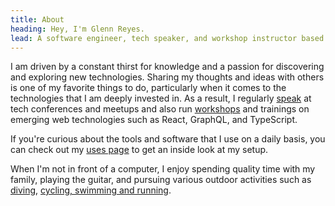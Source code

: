 ```yaml
---
title: About
heading: Hey, I'm Glenn Reyes.
lead: A software engineer, tech speaker, and workshop instructor based in Vienna.
---
```


I am driven by a constant thirst for knowledge and a passion for discovering and exploring new technologies. Sharing my thoughts and ideas with others is one of my favorite things to do, particularly when it comes to the technologies that I am deeply invested in. As a result, I regularly [speak](/talks) at tech conferences and meetups and also run [workshops](/workshops) and trainings on emerging web technologies such as React, GraphQL, and TypeScript.

If you're curious about the tools and software that I use on a daily basis, you can check out my [uses page](/uses) to get an inside look at my setup.

When I'm not in front of a computer, I enjoy spending quality time with my family, playing the guitar, and pursuing various outdoor activities such as [diving](https://www.instagram.com/p/CoPXmm8NrjQ/), [cycling, swimming and running](https://www.strava.com/athletes/14875783).
